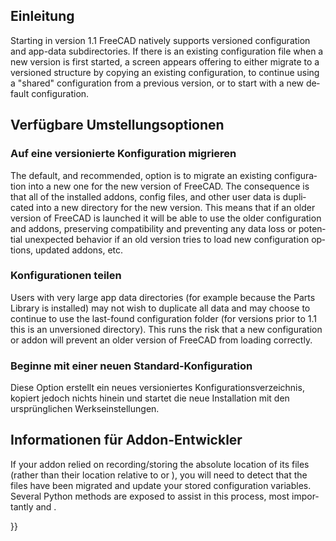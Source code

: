 <languages/>

<div lang="en" dir="ltr" class="mw-content-ltr">
{{Docnav
|[[Installing_additional_components|Installing additional components]]
|[[Getting_started|Getting started]]
}}
</div>

{{TOCright}}

<span id="Introduction"></span>
==Einleitung==

<div lang="en" dir="ltr" class="mw-content-ltr">
Starting in version 1.1 FreeCAD natively supports versioned configuration and app-data subdirectories. If there is an existing configuration file when a new version is first started, a screen appears offering to either migrate to a versioned structure by copying an existing configuration, to continue using a "shared" configuration from a previous version, or to start with a new default configuration.
</div>

<span id="Available_migration_options"></span>
== Verfügbare Umstellungsoptionen ==

<span id="Migrate_to_a_versioned_configuration"></span>
=== Auf eine versionierte Konfiguration migrieren ===

<div lang="en" dir="ltr" class="mw-content-ltr">
The default, and recommended, option is to migrate an existing configuration into a new one for the new version of FreeCAD. The consequence is that all of the installed addons, config files, and other user data is duplicated into a new directory for the new version. This means that if an older version of FreeCAD is launched it will be able to use the older configuration and addons, preserving compatibility and preventing any data loss or potential unexpected behavior if an old version tries to load new configuration options, updated addons, etc.
</div>

<span id="Share_configurations"></span>
=== Konfigurationen teilen ===

<div lang="en" dir="ltr" class="mw-content-ltr">
Users with very large app data directories (for example because the Parts Library is installed) may not wish to duplicate all data and may choose to continue to use the last-found configuration folder (for versions prior to 1.1 this is an unversioned directory). This runs the risk that a new configuration or addon will prevent an older version of FreeCAD from loading correctly.
</div>

<span id="Start_with_a_new_default_configuration"></span>
=== Beginne mit einer neuen Standard-Konfiguration ===

Diese Option erstellt ein neues versioniertes Konfigurationsverzeichnis, kopiert jedoch nichts hinein und startet die neue Installation mit den ursprünglichen Werkseinstellungen.

<span id="Information_for_addon_authors"></span>
== Informationen für Addon-Entwickler ==

<div lang="en" dir="ltr" class="mw-content-ltr">
If your addon relied on recording/storing the absolute location of its files (rather than their location relative to {{Incode|userAppDataDir}} or {{Incode|configDir}}), you will need to detect that the files have been migrated and update your stored configuration variables. Several Python methods are exposed to assist in this process, most importantly {{Incode|FreeCAD.ApplicationDirectories.versionStringForPath(major, minor)}} and {{Incode|FreeCAD.ApplicationDirectories.versionStringForPath.usingCurrentVersionConfig(pathToCheck)}}.
</div>


<div lang="en" dir="ltr" class="mw-content-ltr">
{{Docnav
|[[Installing_additional_components|Installing additional components]]
|[[Getting_started|Getting started]]
}}
</div>

{{Userdocnavi{{#translation:}}}}